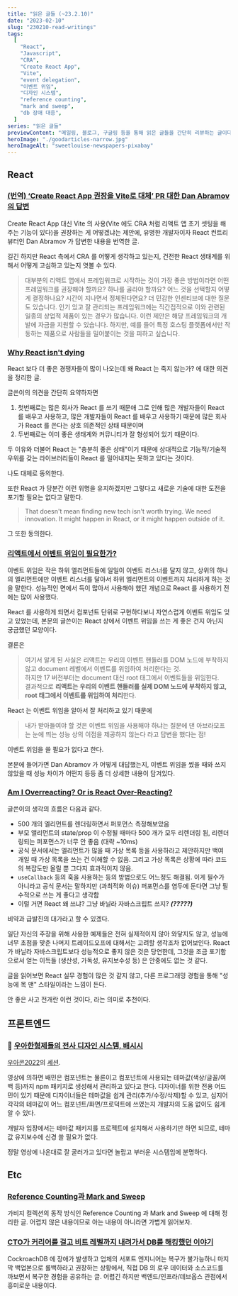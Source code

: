 ```yaml
---
title: "읽은 글들 (~23.2.10)"
date: "2023-02-10"
slug: "230210-read-writings"
tags:
  [
    "React",
    "Javascript",
    "CRA",
    "Create React App",
    "Vite",
    "event delegation",
    "이벤트 위임",
    "디자인 시스템",
    "reference counting",
    "mark and sweep",
    "db 장애 대응",
  ]
series: "읽은 글들"
previewContent: "메일링, 블로그, 구글링 등을 통해 읽은 글들을 간단히 리뷰하는 글이다."
heroImage: "./goodarticles-narrow.jpg"
heroImageAlt: "sweetlouise-newspapers-pixabay"
---
```


## React

### [(번역) ‘Create React App 권장을 Vite로 대체’ PR 대한 Dan Abramov의 답변](https://junghan92.medium.com/%EB%B2%88%EC%97%AD-create-react-app-%EA%B6%8C%EC%9E%A5%EC%9D%84-vite%EB%A1%9C-%EB%8C%80%EC%B2%B4-pr-%EB%8C%80%ED%95%9C-dan-abramov%EC%9D%98-%EB%8B%B5%EB%B3%80-3050b5678ac8)

Create React App 대신 Vite 의 사용(Vite 에도 CRA 처럼 리액트 앱 초기 셋팅을 해주는 기능이 있다)을 권장하는 게 어떻겠냐는 제안에, 유명한 개발자이자 React 컨트리뷰터인 Dan Abramov 가 답변한 내용을 번역한 글.

길긴 하지만 React 측에서 CRA 를 어떻게 생각하고 있는지, 건전한 React 생태계를 위해서 어떻게 고심하고 있는지 엿볼 수 있다.

> 대부분의 리액트 앱에서 프레임워크로 시작하는 것이 가장 좋은 방법이라면 어떤 프레임워크를 권장해야 할까요? 하나를 골라야 할까요? 어느 것을 선택할지 어떻게 결정하나요? 시간이 지나면서 정체된다면요? 더 민감한 인센티브에 대한 질문도 있습니다. 인기 있고 잘 관리되는 프레임워크에는 직간접적으로 이와 관련된 일종의 상업적 제품이 있는 경우가 많습니다. 이런 제안은 해당 프레임워크의 개발에 자금을 지원할 수 있습니다. 하지만, 예를 들어 특정 호스팅 플랫폼에서만 작동하는 제품으로 사람들을 밀어붙이는 것을 피하고 싶습니다.

### [Why React isn't dying](https://tkdodo.eu/blog/why-react-isnt-dying)

React 보다 더 좋은 경쟁자들이 많이 나오는데 왜 React 는 죽지 않는가? 에 대한 의견을 정리한 글.

글쓴이의 의견을 간단히 요약하자면

1. 첫번째로는 많은 회사가 React 를 쓰기 때문애 그로 인해 많은 개발자들이 React 를 배우고 사용하고, 많은 개발자들이 React 를 배우고 사용하기 때문에 많은 회사가 React 를 쓴다는 상호 의존적인 상태 때문이며
2. 두번째로는 이미 좋은 생태계와 커뮤니티가 잘 형성되어 있기 때문이다.

두 이유와 더불어 React 는 "충분히 좋은 상태"이기 때문에 상대적으로 기능적/기술적 우위를 갖는 라이브러리들이 React 를 밀어내지는 못하고 있다는 것이다.

나도 대체로 동의한다.

또한 React 가 당분간 이런 위명을 유지하겠지만 그렇다고 새로운 기술에 대한 도전을 포기할 필요는 없다고 말한다.

> That doesn't mean finding new tech isn't worth trying. We need innovation. It might happen in React, or it might happen outside of it.

그 또한 동의한다.

### [리액트에서 이벤트 위임이 필요한가?](https://medium.com/@bjinsu93/%EB%A6%AC%EC%95%A1%ED%8A%B8-%EC%9D%B4%EB%B2%A4%ED%8A%B8-%EC%9C%84%EC%9E%84-%EA%B7%B8%EB%A6%AC%EA%B3%A0-%EB%BB%98%EC%A7%93-edfed47d0cc2)

이벤트 위임은 작은 하위 엘리먼트들에 일일이 이벤트 리스너를 달지 않고, 상위의 하나의 엘리먼트에만 이벤트 리스너를 달아서 하위 엘리먼트의 이벤트까지 처리하게 하는 것을 말한다. 성능적인 면에서 득이 많아서 사용해야 했던 개념으로 React 를 사용하기 전에는 많이 사용했다.

React 를 사용하게 되면서 컴포넌트 단위로 구현하다보니 자연스럽게 이벤트 위임도 잊고 있었는데, 본문의 글쓴이는 React 상에서 이벤트 위임을 쓰는 게 좋은 건지 아닌지 궁금했던 모양이다.

결론은

> 여기서 알게 된 사실은 리액트는 우리의 이벤트 핸들러를 DOM 노드에 부착하지 않고 document 레벨에서 이벤트를 위임하여 처리한다는 것.  
> 하지만 17 버전부터는 document 대신 root 태그에서 이벤트들을 위임한다.  
> 결과적으로 **리액트는 우리의 이벤트 핸들러를 실제 DOM 노드에 부착하지 않고, root 태그에서 이벤트를 위임하여 처리**한다.

React 는 이벤트 위임을 알아서 잘 처리하고 있기 때문에

> 내가 받아들여야 할 것은 이벤트 위임을 사용해야 하냐는 질문에 댄 아브라모프는 눈에 띄는 성능 상의 이점을 제공하지 않는다 라고 답변을 했다는 점!

이벤트 위임을 쓸 필요가 없다고 한다.

본문에 들어가면 Dan Abramov 가 어떻게 대답했는지, 이벤트 위임을 썼을 때와 쓰지 않았을 때 성능 차이가 어떤지 등등 좀 더 상세한 내용이 담겨있다.

### [Am I Overreacting? Or is React Over-Reacting?](https://levelup.gitconnected.com/am-i-overreacting-or-is-react-over-reacting-d3e7d0cb4d37)

글쓴이의 생각의 흐름은 다음과 같다.

- 500 개의 엘리먼트를 렌더링하면서 퍼포먼스 측정해보았음
- 부모 앨리먼트의 state/prop 이 수정될 때마다 500 개가 모두 리렌더링 됨, 리렌더링되는 퍼포먼스가 너무 안 좋음 (대략 ~10ms)
- 공식 문서에서는 엘리먼트가 많을 때 가상 목록 등을 사용하라고 제안하지만 백여 개일 때 가상 목록을 쓰는 건 이해할 수 없음. 그리고 가상 목록은 상황에 따라 코드의 복잡도만 올릴 뿐 그다지 효과적이지 않음.
- `useCallback` 등의 훅을 사용하는 등의 방법으로도 어느정도 해결됨. 이게 필수가 아니라고 공식 문서는 말하지만 (과최적화 이슈) 퍼포먼스를 염두에 둔다면 그냥 필수적으로 쓰는 게 좋다고 생각함
- 이럴 거면 React 왜 쓰냐? 그냥 바닐라 자바스크립트 쓰지? _**(?????)**_

비약과 급발진의 대가라고 할 수 있겠다.

일단 자신의 주장을 위해 사용한 예제들은 전혀 실제적이지 않아 와닿지도 않고, 성능에 너무 초점을 맞춘 나머지 트레이드오프에 대해서는 고려할 생각조차 없어보인다. React 가 바닐라 자바스크립트보다 성능적으로 좋지 않은 것은 당연한데, 그것을 조금 포기함으로서 얻는 이득들 (생산성, 가독성, 유지보수성 등) 은 안중에도 없는 것 같다.

글을 읽어보면 React 실무 경험이 많은 것 같지 않고, 다른 프로그래밍 경험을 통해 "성능에 목 맨" 스타일이라는 느낌이 든다.

안 좋은 사고 전개란 이런 것이다, 라는 의미로 추천이다.

## 프론트엔드

### 🎥 [우아한형제들의 전사 디자인 시스템, 배시시](https://www.youtube.com/watch?v=6EAnAaXnOEQ)

[우아콘2022](https://woowacon.com/2022)의 [세션](https://woowacon.com/ko/2022/detailVideo/21).

영상에 의하면 배민은 컴포넌트는 물론이고 컴포넌트에 사용되는 테마값(색상/글꼴/여백 등)까지 npm 패키지로 생성해서 관리하고 있다고 한다. 디자이너를 위한 전용 어드민이 있기 때문에 디자이너들은 테마값을 쉽게 관리(추가/수정/삭제)할 수 있고, 심지어 각각의 테마값이 어느 컴포넌트/화면/프로덕트에 쓰였는지 개발자의 도움 없이도 쉽게 알 수 있다.

개발자 입장에서는 테마값 패키지를 프로젝트에 설치해서 사용하기만 하면 되므로, 테마값 유지보수에 신경 쓸 필요가 없다.

정말 영상에 나온대로 잘 굴러가고 있다면 놀랍고 부러운 시스템임에 분명하다.

## Etc

### [Reference Counting과 Mark and Sweep](https://medium.com/@leeyh0216/reference-counting%EA%B3%BC-mark-and-sweep-2d046f73da4f)

가비지 컬렉션의 동작 방식인 Reference Counting 과 Mark and Sweep 에 대해 정리한 글. 어렵지 않은 내용이므로 아는 내용이 아니라면 가볍게 읽어보자.

### [CTO가 커리어를 걸고 비트 레벨까지 내려가서 DB를 해킹했던 이야기](https://tech.devsisters.com/posts/bit-level-database-hacking/)

CockroachDB 에 장애가 발생하고 업체의 서포트 엔지니어는 복구가 불가능하니 마지막 백업본으로 롤백하라고 권장하는 상황에서, 직접 DB 의 로우 데이터와 소스코드를 까보면서 복구한 경험을 공유하는 글. 어렵긴 하지만 백엔드/인프라/데브옵스 관점에서 흥미로운 내용이다.
